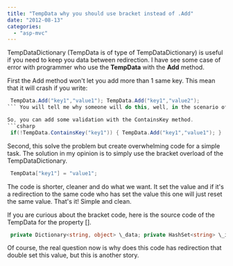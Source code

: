 ```yaml
---
title: "TempData why you should use bracket instead of .Add"
date: "2012-08-13"
categories: 
  - "asp-mvc"
---
```


TempDataDictionary (TempData is of type of TempDataDictionary) is useful if you need to keep you data between redirection. I have see some case of error with programmer who use the **TempData** with the **Add** method.

First the Add method won't let you add more than 1 same key. This mean that it will crash if you write: 
```csharp
 TempData.Add("key1","value1"); TempData.Add("key1","value2"); 
``` You will tell me why someone will do this, well, in the scenario of redirection, which should occur if you are using **TempData** instead of **ViewBag** you may comeback in the same path of code that the user set the data. In this case, the value are set twice cause the TempData in a redirection keep its values.

So, you can add some validation with the ContainsKey method. 
```csharp
 if(!TempData.ContainsKey("key1")) { TempData.Add("key1","value1"); } 
```

Second, this solve the problem but create overwhelming code for a simple task. The solution in my opinion is to simply use the bracket overload of the TempDataDictionary.


```csharp
 TempData["key1"] = "value1"; 
```

The code is shorter, cleaner and do what we want. It set the value and if it's a redirection to the same code who has set the value this one will just reset the same value. That's it! Simple and clean.

If you are curious about the bracket code, here is the source code of the TempData for the property [].


```csharp
 private Dictionary<string, object> \_data; private HashSet<string> \_initialKeys = new HashSet<string>(StringComparer.OrdinalIgnoreCase); //... public object this[string key] { get { object value; if (TryGetValue(key, out value)) { \_initialKeys.Remove(key); return value; } return null; } set { \_data[key] = value; \_initialKeys.Add(key); } } 
```

Of course, the real question now is why does this code has redirection that double set this value, but this is another story.
